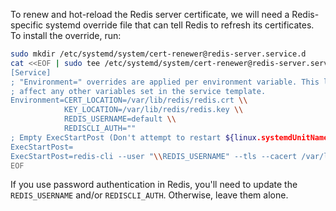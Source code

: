 To renew and hot-reload the Redis server certificate,
we will need a Redis-specific systemd override file that can tell Redis to refresh its certificates.
To install the override, run:

```bash
sudo mkdir /etc/systemd/system/cert-renewer@redis-server.service.d
cat <<EOF | sudo tee /etc/systemd/system/cert-renewer@redis-server.service.d/override.conf
[Service]
; "Environment=" overrides are applied per environment variable. This line does not
; affect any other variables set in the service template.
Environment=CERT_LOCATION=/var/lib/redis/redis.crt \\
            KEY_LOCATION=/var/lib/redis/redis.key \\
            REDIS_USERNAME=default \\
            REDISCLI_AUTH=""
; Empty ExecStartPost (Don't attempt to restart ${linux.systemdUnitName}.service)
ExecStartPost=
ExecStartPost=redis-cli --user "\\REDIS_USERNAME" --tls --cacert /var/lib/redis/ca.crt config set tls-cert-file \\CERT_LOCATION
EOF
```

If you use password authentication in Redis,
you'll need to update the `REDIS_USERNAME` and/or `REDISCLI_AUTH`.
Otherwise, leave them alone.
